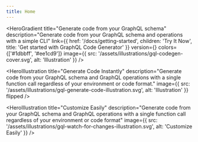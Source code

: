 ```yaml
---
title: Home
---
```




<HeroGradient
  title="Generate code from your GraphQL schema"
  description="Generate code from your GraphQL schema and operations with a simple CLI"
  link={{
    href: '/docs/getting-started',
    children: 'Try It Now',
    title: 'Get started with GraphQL Code Generator'
  }}
  version={<NPMBadge name="@graphql-codegen/cli" />}
  colors={['#1dbbff', '#ee1cd9']}
  image={{
    src: '/assets/illustrations/gql-codegen-cover.svg',
    alt: 'Illustration'
  }}
/>

<LiveDemo />

<HeroIllustration
  title="Generate Code Instantly"
  description="Generate code from your GraphQL schema and GraphQL operations with a single function call regardless of your environment or code format."
  image={{
    src: '/assets/illustrations/gql-generate-code-illustration.svg',
    alt: 'Illustration'
  }}
  flipped
/>

<HeroIllustration
  title="Customize Easily"
  description="Generate code from your GraphQL schema and GraphQL operations with a single function call regardless of your environment or code format"
  image={{
    src: '/assets/illustrations/gql-watch-for-changes-illustration.svg',
    alt: 'Customize Easily'
  }}
/>
